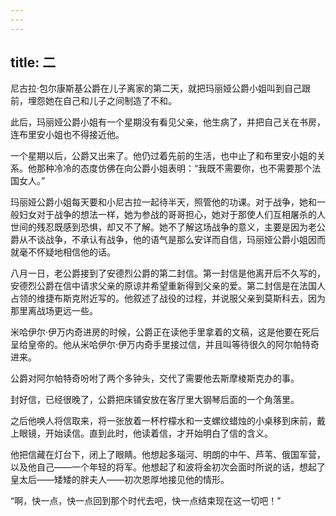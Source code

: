 ```yaml
---
---
---
```

title: 二
---



尼古拉·包尔康斯基公爵在儿子离家的第二天，就把玛丽娅公爵小姐叫到自己跟前，埋怨她在自己和儿子之间制造了不和。

此后，玛丽娅公爵小姐有一个星期没有看见父亲，他生病了，并把自己关在书房，连布里安小姐也不得接近他。

一个星期以后，公爵又出来了。他仍过着先前的生活，也中止了和布里安小姐的关系。他那种冷冷的态度仿佛在向公爵小姐表明：“我既不需要你，也不需要那个法国女人。”

玛丽娅公爵小姐每天要和小尼古拉一起待半天，照管他的功课。对于战争，她和一般妇女对于战争的想法一样，她为参战的哥哥担心，她对于那使人们互相屠杀的人世间的残忍既感到恐惧，却又不了解。她不了解这场战争的意义，主要是因为老公爵从不谈战争，不承认有战争，他的语气是那么安详而自信，玛丽娅公爵小姐因而就毫不怀疑地相信他的话。

八月一日，老公爵接到了安德烈公爵的第二封信。第一封信是他离开后不久写的，安德烈公爵在信中请求父亲的原谅并希望重新得到父亲的爱。第二封信是在法国人占领的维捷布斯克附近写的。他叙述了战役的过程，并说服父亲到莫斯科去，因为那里离战场更远一些。

米哈伊尔·伊万内奇进房的时候，公爵正在读他手里拿着的文稿，这是他要在死后呈给皇帝的。他从米哈伊尔·伊万内奇手里接过信，并且叫等待很久的阿尔帕特奇进来。

公爵对阿尔帕特奇吩咐了两个多钟头，交代了需要他去斯摩棱斯克办的事。

封好信，已经很晚了，公爵把床铺安放在客厅里大钢琴后面的一个角落里。

之后他唤人将信取来，将一张放着一杯柠檬水和一支螺纹蜡烛的小桌移到床前，戴上眼镜，开始读信。直到此时，他读着信，才开始明白了信的含义。

他把信藏在灯台下，闭上了眼睛。他想起多瑙河、明朗的中午、芦苇、俄国军营，以及他自己——一个年轻的将军。他想起了和波将金初次会面时所说的话，想起了皇太后——矮矮的胖夫人——初次恩厚地接见他的情形。

“啊，快一点，快一点回到那个时代去吧，快一点结束现在这一切吧！”